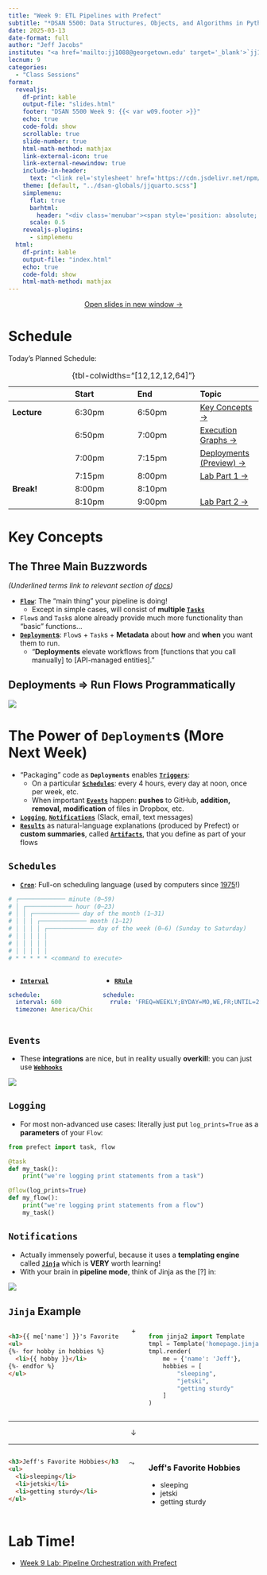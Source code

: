 ```yaml
---
title: "Week 9: ETL Pipelines with Prefect"
subtitle: "*DSAN 5500: Data Structures, Objects, and Algorithms in Python*"
date: 2025-03-13
date-format: full
author: "Jeff Jacobs"
institute: "<a href='mailto:jj1088@georgetown.edu' target='_blank'>`jj1088@georgetown.edu`</a>"
lecnum: 9
categories:
  - "Class Sessions"
format:
  revealjs:
    df-print: kable
    output-file: "slides.html"
    footer: "DSAN 5500 Week 9: {{< var w09.footer >}}"
    echo: true
    code-fold: show
    scrollable: true
    slide-number: true
    html-math-method: mathjax
    link-external-icon: true
    link-external-newwindow: true
    include-in-header:
      text: "<link rel='stylesheet' href='https://cdn.jsdelivr.net/npm/bootstrap-icons@1.11.3/font/bootstrap-icons.min.css'><link rel='stylesheet' type='text/css' href='https://cdn.jsdelivr.net/gh/dreampulse/computer-modern-web-font@master/fonts.css'>"
    theme: [default, "../dsan-globals/jjquarto.scss"]
    simplemenu:
      flat: true
      barhtml:
        header: "<div class='menubar'><span style='position: absolute; left: 8; padding-left: 8px;'><a href='./index.html'>&larr; Return to Notes</a></span><ul class='menu'></ul></div>"
      scale: 0.5
    revealjs-plugins:
      - simplemenu
  html:
    df-print: kable
    output-file: "index.html"
    echo: true
    code-fold: show
    html-math-method: mathjax
---
```


::: {.content-visible unless-format="revealjs"}

<center>
<a class="h2" href="./slides.html" target="_blank">Open slides in new window &rarr;</a>
</center>

:::

# Schedule {.smaller .small-title .crunch-title .crunch-callout .code-90 data-name="Schedule"}

Today's Planned Schedule:

| | Start | End | Topic |
|:- |:- |:- |:- |
| **Lecture** | 6:30pm | 6:50pm | [Key Concepts &rarr;](#key-concepts) |
| | 6:50pm | 7:00pm | [Execution Graphs &rarr;](#deployments-rightarrow-run-flows-programmatically) |
| | 7:00pm | 7:15pm | [Deployments (Preview) &rarr;](#the-power-of-deployments-(more-next-week))
| | 7:15pm | 8:00pm | [Lab Part 1 &rarr;](#lab-time) |
| **Break!** | 8:00pm | 8:10pm | |
| | 8:10pm | 9:00pm | [Lab Part 2 &rarr;](#lab-time) |

: {tbl-colwidths="[12,12,12,64]"}

# Key Concepts {data-stack-name="Key Concepts"}

## The Three Main Buzzwords {.crunch-title}

*(Underlined terms link to relevant section of [docs](https://docs.prefect.io/v3/get-started/index))*

* <a class='under' href='https://docs.prefect.io/latest/concepts/flows/' target='_blank'>**`Flow`**</a>: The "main thing" your pipeline is doing!
  * Except in simple cases, will consist of **multiple <a class='under' href='https://docs.prefect.io/latest/concepts/tasks/' target='_blank'>`Tasks`</a>**
* `Flow`s and `Task`s alone already provide much more functionality than "basic" functions...
* <a class='under' href='https://docs.prefect.io/latest/concepts/deployments/' target='_blank'>**`Deployment`s**</a>: `Flow`s + `Task`s + **Metadata** about **how** and **when** you want them to run.
  * "**Deployments** elevate workflows from [functions that you call manually] to [API-managed entities]."

## Deployments $\Rightarrow$ Run Flows Programmatically {.crunch-title .title-11 .smaller}

![](images/flow-run-details-crop.png){fig-align="center"}

# The Power of `Deployment`s (More Next Week) {.smaller .crunch-title .crunch-ul .title-10 data-stack-name="Deployments"}

* "Packaging" code as **`Deployments`** enables <a class='under' href='https://docs.prefect.io/latest/concepts/automations/' target='_blank'>**`Triggers`**</a>:
  * On a particular <a href='https://docs.prefect.io/latest/concepts/schedules/' target='_blank' class='under'>**`Schedules`**</a>: every 4 hours, every day at noon, once per week, etc.
  * When important <a class='under' href='https://docs.prefect.io/latest/concepts/automations/' target='_blank'>**`Events`**</a> happen: **pushes** to GitHub, **addition, removal, modification** of files in Dropbox, etc.
* <a class='under' href='https://docs.prefect.io/latest/guides/logs/' target='_blank'>**`Logging`**</a>, <a class='under' href='https://docs.prefect.io/latest/guides/host/#notifications' target='_blank'>**`Notifications`**</a> (Slack, email, text messages)
* <a class='under' href='https://docs.prefect.io/latest/concepts/results/' target='_blank'>**`Results`**</a> as natural-language explanations (produced by Prefect) or **custom summaries**, called <a class='under' href='https://docs.prefect.io/latest/concepts/artifacts/' target='_blank'>**`Artifacts`**</a>, that you define as part of your flows

## `Schedules` {.smaller .crunch-title .crunch-ul}

* <a class='under' href='https://docs.prefect.io/latest/concepts/schedules/#cron' target='_blank'>**`Cron`**</a>: Full-on scheduling language (used by computers since <a href='https://en.wikipedia.org/wiki/Cron' target='_blank'>1975</a>!)

```bash {filename="crontab.sh"}
# ┌───────────── minute (0–59)
# │ ┌───────────── hour (0–23)
# │ │ ┌───────────── day of the month (1–31)
# │ │ │ ┌───────────── month (1–12)
# │ │ │ │ ┌───────────── day of the week (0–6) (Sunday to Saturday)
# │ │ │ │ │
# │ │ │ │ │
# │ │ │ │ │
# * * * * * <command to execute>
```

::: {.columns}
::: {.column width="35%"}

* <a class='under' href='https://docs.prefect.io/latest/concepts/schedules/#interval' target='_blank'>**`Interval`**</a>

```yaml {filename="my_interval.yml"}
schedule:
  interval: 600
  timezone: America/Chicago
```

:::
::: {.column width="65%"}

* <a class='under' href='https://docs.prefect.io/latest/concepts/schedules/#rrule' target='_blank'>**`RRule`**</a>

```yaml {filename="my_rrule.yml"}
schedule:
  rrule: 'FREQ=WEEKLY;BYDAY=MO,WE,FR;UNTIL=20240730T040000Z'
```

:::
:::

## `Events` {.smaller .crunch-title .crunch-ul}

* These **integrations** are nice, but in reality usually **overkill**: you can just use <a class='under' href='https://docs.prefect.io/latest/guides/webhooks/' target='_blank'>**`Webhooks`**</a>

![](images/integrations.jpeg){fig-align="center"}

## `Logging` {.crunch-title}

* For most non-advanced use cases: literally just put `log_prints=True` as a **parameters** of your `Flow`:

```python {filename="flow_with_logging.py"}
from prefect import task, flow

@task
def my_task():
    print("we're logging print statements from a task")

@flow(log_prints=True)
def my_flow():
    print("we're logging print statements from a flow")
    my_task()
```

## `Notifications` {.crunch-title}

* Actually immensely powerful, because it uses a **templating engine** called <a class='under' href='https://jinja.palletsprojects.com/en/3.1.x/' target='_blank'>**`Jinja`**</a> which is **VERY** worth learning!
* With your brain in **pipeline mode**, think of Jinja as the [?] in:

![](images/jinja.svg){fig-align="center"}

<!-- https://edotor.net/?engine=dot?engine=dot#digraph%20G%20%7B%0A%20%20%20%20rankdir%3D%22LR%22%3B%0A%09edge%20%5Bpenwidth%3D0.75%2Carrowsize%3D0.6%5D%0A%20%20%20%20%23%20results%0A%09csv%20%5Blabel%3D%22CSV%22%5D%3B%0A%09json%20%5Blabel%3D%22JSON%22%5D%3B%0A%09pl%20%5Blabel%3D%22Python%20lists%22%5D%3B%0A%20%20%20%20logs%20%5Blabel%3D%22Logged%20outputs%22%5D%3B%0A%20%20%20%20%23%20%3F%0A%20%20%20%20qm%20%5Blabel%3D%22%3F%3F%3F%22%5D%3B%0A%20%20%20%20%23%20summaries%0A%20%20%20%20email%20%5Blabel%3D%22Email%20%2F%20Text%20message%22%5D%0A%20%20%20%20slack%20%5Blabel%3D%22Slack%20message%22%5D%0A%09%23text%20%5Blabel%3D%22Text%20message%22%5D%0A%20%20%20%20reports%20%5Blabel%3D%22Markdown%20report%22%5D%0A%09subgraph%20cluster_G1%20%7B%0A%20%20%20%20%20%20%20%20style%3D%22dashed%22%3B%0A%09%09%09%09label%3D%22Messy%20Pipeline%20Results%22%0A%09%09%09%09csv%3B%0A%09%09%09%09json%3B%0A%09%09%09%09pl%3B%0A%20%20%20%20%20%20%20%20%20%20%20%20%20%20%20%20logs%3B%0A%09%7D%0A%09subgraph%20cluster_G2%20%7B%0A%20%20%20%20%20%20%20%20style%3D%22dashed%22%3B%0A%09%09%09%09label%3D%22Clean%20Summaries%22%0A%09%09%09%09email%3B%0A%20%20%20%20%20%20%20%20%20%20%20%20%20%20%20%20slack%3B%0A%20%20%20%20%20%20%20%20%20%20%20%20%20%20%20%20%23text%3B%0A%20%20%20%20%20%20%20%20%20%20%20%20%20%20%20%20reports%3B%0A%09%7D%0A%20%20%20%20csv%20-%3E%20qm%3B%0A%20%20%20%20json%20-%3E%20qm%3B%0A%20%20%20%20pl%20-%3E%20qm%3B%0A%20%20%20%20logs%20-%3E%20qm%3B%0A%20%20%20%20qm%20-%3E%20email%3B%0A%20%20%20%20qm%20-%3E%20slack%3B%0A%20%20%20%20%23qm%20-%3E%20text%3B%0A%20%20%20%20qm%20-%3E%20reports%3B%0A%7D%0A -->

## `Jinja` Example {.crunch-title .smaller .crunch-hr}

::: {.columns}
::: {.column width="48%"}

```html {filename="homepage.jinja"}
<h3>{{ me['name'] }}'s Favorite Hobbies</h3>
<ul>
{%- for hobby in hobbies %}
  <li>{{ hobby }}</li>
{%- endfor %}
</ul>
```

:::
::: {.column width="4%"}

<center>
<span>+</span>
</center>

:::
::: {.column width="48%"}

```python {filename="render_jinja.py"}
from jinja2 import Template
tmpl = Template('homepage.jinja')
tmpl.render(
    me = {'name': 'Jeff'},
    hobbies = [
        "sleeping",
        "jetski",
        "getting sturdy"
    ]
)
```

:::
:::

<hr>

<center>
&darr;
</center>

<hr>

::: {.columns}
::: {.column width="48%"}

```html {filename="rendered.html"}
<h3>Jeff's Favorite Hobbies</h3>
<ul>
  <li>sleeping</li>
  <li>jetski</li>
  <li>getting sturdy</li>
</ul>
```

:::
::: {.column width="4%"}

$\leadsto$

:::
::: {.column width="48%"}

```{=html}
<h3>Jeff's Favorite Hobbies</h3>
<ul>
  <li>sleeping</li>
  <li>jetski</li>
  <li>getting sturdy</li>
</ul>
```

:::
:::

# Lab Time! {data-name="Lab"}

* <a href='https://colab.research.google.com/drive/1hwBQcam-fGordWAvyEnbyK412CR1CQAV?usp=sharing' target='_blank'>Week 9 Lab: Pipeline Orchestration with Prefect</a>

